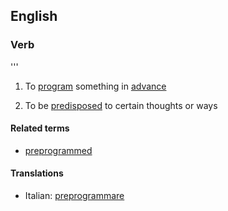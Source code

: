 ==English==

===Verb===
{{en-verb|preprograms|preprogramming|preprogrammd}}''' {{transitive}}

# To [[program]] something in [[advance]]
# {{idiom}} To be [[predisposed]] to certain thoughts or ways

====Related terms====
*[[preprogrammed]]

====Translations====
{{top}}
*Italian: [[preprogrammare]]
{{mid}}

{{bottom}}
